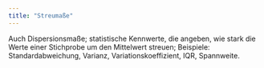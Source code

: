 ```yaml
---
title: "Streumaße"
---
```


Auch Dispersionsmaße; statistische Kennwerte, die angeben, wie stark die Werte einer Stichprobe um den Mittelwert streuen; Beispiele: Standardabweichung, Varianz, Variationskoeffizient, IQR, Spannweite.



